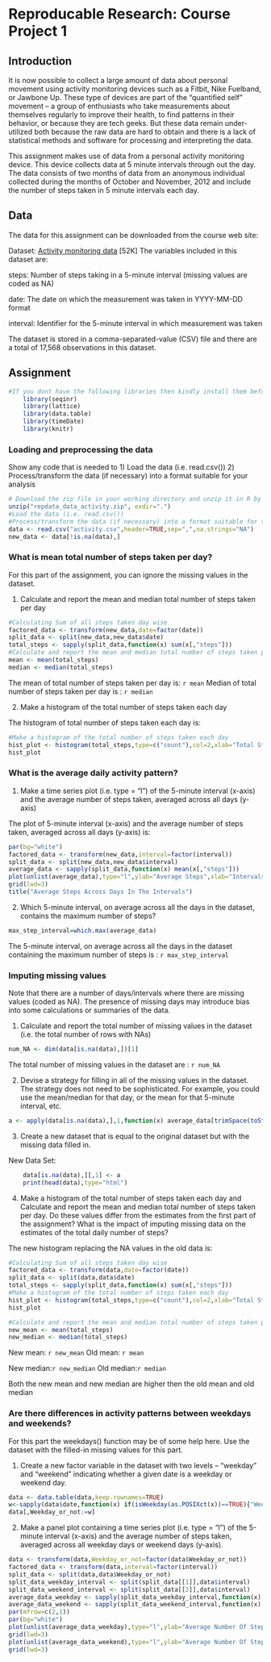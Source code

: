 
# Reproducable Research: Course Project 1 

## Introduction

It is now possible to collect a large amount of data about personal movement using activity monitoring devices such as a Fitbit, Nike Fuelband, or Jawbone Up. These type of devices are part of the “quantified self” movement – a group of enthusiasts who take measurements about themselves regularly to improve their health, to find patterns in their behavior, or because they are tech geeks. But these data remain under-utilized both because the raw data are hard to obtain and there is a lack of statistical methods and software for processing and interpreting the data.

This assignment makes use of data from a personal activity monitoring device. This device collects data at 5 minute intervals through out the day. The data consists of two months of data from an anonymous individual collected during the months of October and November, 2012 and include the number of steps taken in 5 minute intervals each day.

## Data 

The data for this assignment can be downloaded from the course web site:

Dataset: [Activity monitoring data](https://d396qusza40orc.cloudfront.net/repdata%2Fdata%2Factivity.zip) [52K]
The variables included in this dataset are:

steps: Number of steps taking in a 5-minute interval (missing values are coded as NA)

date: The date on which the measurement was taken in YYYY-MM-DD format

interval: Identifier for the 5-minute interval in which measurement was taken

The dataset is stored in a comma-separated-value (CSV) file and there are a total of 17,568 observations in this dataset.

## Assignment

```r
#If you dont have the following libraries then kindly install them before 
    library(seqinr)
    library(lattice)
    library(data.table)
    library(timeDate)
    library(knitr)
```

### Loading and preprocessing the data
Show any code that is needed to
1) Load the data (i.e. read.csv())
2) Process/transform the data (if necessary) into a format suitable for your analysis
    
```r
# Download the zip file in your working directory and unzip it in R by this code. 
unzip("repdata_data_activity.zip", exdir=".")
#Load the data (i.e. read.csv())
#Process/transform the data (if necessary) into a format suitable for the analysis
data <- read.csv("activity.csv",header=TRUE,sep=",",na.strings="NA")
new_data <- data[!is.na(data),]
```

### What is mean total number of steps taken per day?

For this part of the assignment, you can ignore the missing values in the dataset.
    
1) Calculate and report the mean and median total number of steps taken per day

```r
#Calculating Sum of all steps taken day wise 
factored_data <- transform(new_data,date=factor(date))
split_data <- split(new_data,new_data$date)
total_steps <- sapply(split_data,function(x) sum(x[,"steps"]))
#Calculate and report the mean and median total number of steps taken per day
mean <- mean(total_steps)
median <- median(total_steps)
```

The mean of total number of steps taken per day is: `r mean`
Median of total number of steps taken per day is : `r median`

2) Make a histogram of the total number of steps taken each day

The histogram of total number of steps taken each day is:

```r
#Make a histogram of the total number of steps taken each day
hist_plot <- histogram(total_steps,type=c("count"),col=2,xlab="Total Steps",main="Total Number Of Steps Each Day")
hist_plot
```



### What is the average daily activity pattern?

1) Make a time series plot (i.e. type = "l") of the 5-minute interval (x-axis) and the average             number of steps taken, averaged across all days (y-axis)
    
The plot of  5-minute interval (x-axis) and the average number of steps taken, averaged across all days (y-axis) is:

```r
par(bg="white")
factored_data <- transform(new_data,interval=factor(interval))
split_data <- split(new_data,new_data$interval)
average_data <- sapply(split_data,function(x) mean(x[,"steps"]))
plot(unlist(average_data),type="l",ylab="Average Steps",xlab="Intervals")
grid(lwd=3)
title("Average Steps Across Days In The Intervals")

```

2) Which 5-minute interval, on average across all the days in the dataset, contains the maximum number of steps?

```r
max_step_interval=which.max(average_data)
```

The 5-minute interval, on average across all the days in the dataset containing the maximum number of steps is : `r max_step_interval`

### Imputing missing values

Note that there are a number of days/intervals where there are missing values (coded as NA). The presence of missing days may introduce bias into some calculations or summaries of the data.

1) Calculate and report the total number of missing values in the dataset (i.e. the total number of rows with NAs)

```r
num_NA <- dim(data[is.na(data),])[1]

```

The total number of missing values in the dataset are : `r num_NA`

2) Devise a strategy for filling in all of the missing values in the dataset. The strategy does not need to be sophisticated. For example, you could use the mean/median for that day, or the mean for that 5-minute interval, etc.

```r
a <- apply(data[is.na(data),],1,function(x) average_data[trimSpace(toString(x["interval"]),leading=TRUE,space=" ")])
```

3) Create a new dataset that is equal to the original dataset but with the missing data filled in.

New Data Set:
```r
    data[is.na(data),][,1] <- a
    print(head(data),type="html")
```

4) Make a histogram of the total number of steps taken each day and Calculate and report the mean and median total number of steps taken per day. Do these values differ from the estimates from the first part of the assignment? What is the impact of imputing missing data on the estimates of the total daily number of steps?

The new histogram replacing the NA values in the old data is:

```r
#Calculating Sum of all steps taken day wise 
factored_data <- transform(data,date=factor(date))
split_data <- split(data,data$date)
total_steps <- sapply(split_data,function(x) sum(x[,"steps"]))
#Make a histogram of the total number of steps taken each day
hist_plot <- histogram(total_steps,type=c("count"),col=2,xlab="Total Steps",main="Total Number Of Steps Each Day")
hist_plot
```

```r
#Calculate and report the mean and median total number of steps taken per day
new_mean <- mean(total_steps)
new_median <- median(total_steps)
```

New mean: `r new_mean`
Old mean: `r mean`

New median:`r new_median`
Old median:`r median`

Both the new mean and new median are higher then the old mean and old median 

### Are there differences in activity patterns between weekdays and weekends?

For this part the weekdays() function may be of some help here. Use the dataset with the filled-in missing values for this part.

1) Create a new factor variable in the dataset with two levels – “weekday” and “weekend” indicating whether a given date is a weekday or weekend day.

```r
data <- data.table(data,keep.rownames=TRUE)
w<-sapply(data$date,function(x) if(isWeekday(as.POSIXct(x))==TRUE){"Weekday"}else{"Weekend"})
data[,Weekday_or_not:=w]
```

2) Make a panel plot containing a time series plot (i.e. type = "l") of the 5-minute interval (x-axis) and the average number of steps taken, averaged across all weekday days or weekend days (y-axis). 

```r
data <- transform(data,Weekday_or_not=factor(data$Weekday_or_not))
factored_data <- transform(data,interval=factor(interval))
split_data <- split(data,data$Weekday_or_not)
split_data_weekday_interval <- split(split_data[[1]],data$interval)
split_data_weekend_interval <- split(split_data[[2]],data$interval)
average_data_weekday <- sapply(split_data_weekday_interval,function(x) mean(x[,steps]))
average_data_weekend <- sapply(split_data_weekend_interval,function(x) mean(x[,steps]))
par(mfrow=c(2,1))
par(bg="white")
plot(unlist(average_data_weekday),type="l",ylab="Average Number Of Steps",xlab="Intervals",main="Weekdays")
grid(lwd=3)
plot(unlist(average_data_weekend),type="l",ylab="Average Number Of Steps",xlab="Intervals",main="Weekends")
grid(lwd=3)
```






